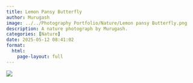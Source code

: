 ```yaml
---
title: Lemon Pansy Butterfly
author: Murugash
image: ../../Photography Portfolio/Nature/Lemon pansy Butterfly.png
description: A nature photograph by Murugash.
categories: [Nature]
date: 2025-05-12 08:41:02
format:
  html:
    page-layout: full
---
```


![](../../Photography Portfolio/Nature/Lemon pansy Butterfly.png)

